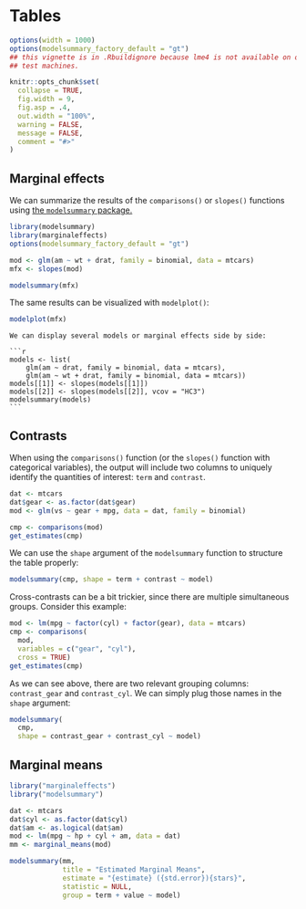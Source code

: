 
# Tables


```r
options(width = 1000)
options(modelsummary_factory_default = "gt")
## this vignette is in .Rbuildignore because lme4 is not available on old CRAN
## test machines.

knitr::opts_chunk$set(
  collapse = TRUE,
  fig.width = 9,
  fig.asp = .4,
  out.width = "100%",
  warning = FALSE,
  message = FALSE,
  comment = "#>"
)
```

## Marginal effects

We can summarize the results of the `comparisons()` or `slopes()` functions using [the `modelsummary` package.](https://github.com/vincentarelbundock/modelsummary)

```r
library(modelsummary)
library(marginaleffects)
options(modelsummary_factory_default = "gt")

mod <- glm(am ~ wt + drat, family = binomial, data = mtcars)
mfx <- slopes(mod)

modelsummary(mfx)
```

The same results can be visualized with `modelplot()`:

```r
modelplot(mfx)
```

````comment
We can display several models or marginal effects side by side:

```r
models <- list(
    glm(am ~ drat, family = binomial, data = mtcars),
    glm(am ~ wt + drat, family = binomial, data = mtcars))
models[[1]] <- slopes(models[[1]])
models[[2]] <- slopes(models[[2]], vcov = "HC3")
modelsummary(models)
```
````

## Contrasts

When using the `comparisons()` function (or the `slopes()` function with categorical variables), the output will include two columns to uniquely identify the quantities of interest: `term` and `contrast`.

```r
dat <- mtcars
dat$gear <- as.factor(dat$gear)
mod <- glm(vs ~ gear + mpg, data = dat, family = binomial)

cmp <- comparisons(mod)
get_estimates(cmp)
```

We can use the `shape` argument of the `modelsummary` function to structure the table properly:

```r
modelsummary(cmp, shape = term + contrast ~ model)
```

Cross-contrasts can be a bit trickier, since there are multiple simultaneous groups. Consider this example:

```r
mod <- lm(mpg ~ factor(cyl) + factor(gear), data = mtcars)
cmp <- comparisons(
  mod,
  variables = c("gear", "cyl"),
  cross = TRUE)
get_estimates(cmp)
```

As we can see above, there are two relevant grouping columns: `contrast_gear` and `contrast_cyl`. We can simply plug those names in the `shape` argument:

```r
modelsummary(
  cmp,
  shape = contrast_gear + contrast_cyl ~ model)
```

## Marginal means

```r
library("marginaleffects")
library("modelsummary")

dat <- mtcars
dat$cyl <- as.factor(dat$cyl)
dat$am <- as.logical(dat$am)
mod <- lm(mpg ~ hp + cyl + am, data = dat)
mm <- marginal_means(mod)

modelsummary(mm,
             title = "Estimated Marginal Means",
             estimate = "{estimate} ({std.error}){stars}",
             statistic = NULL,
             group = term + value ~ model)
```
